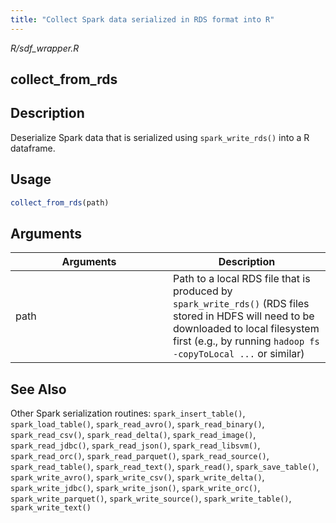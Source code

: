 ```yaml
---
title: "Collect Spark data serialized in RDS format into R"
---
```


*R/sdf_wrapper.R*

## collect_from_rds

## Description
Deserialize Spark data that is serialized using `spark_write_rds()` into a R dataframe. 


## Usage
```r
collect_from_rds(path) 
```

## Arguments
|Arguments|Description|
|---|---|
| path | Path to a local RDS file that is produced by `spark_write_rds()` (RDS files stored in HDFS will need to be downloaded to local filesystem first (e.g., by running `hadoop fs -copyToLocal ...` or similar) |






## See Also
Other Spark serialization routines:  `spark_insert_table()`, `spark_load_table()`, `spark_read_avro()`, `spark_read_binary()`, `spark_read_csv()`, `spark_read_delta()`, `spark_read_image()`, `spark_read_jdbc()`, `spark_read_json()`, `spark_read_libsvm()`, `spark_read_orc()`, `spark_read_parquet()`, `spark_read_source()`, `spark_read_table()`, `spark_read_text()`, `spark_read()`, `spark_save_table()`, `spark_write_avro()`, `spark_write_csv()`, `spark_write_delta()`, `spark_write_jdbc()`, `spark_write_json()`, `spark_write_orc()`, `spark_write_parquet()`, `spark_write_source()`, `spark_write_table()`, `spark_write_text()`

